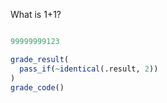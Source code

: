 What is 1+1?
```r

```

```r
99999999123
```


```r
grade_result(
  pass_if(~identical(.result, 2))
)
grade_code()
```
